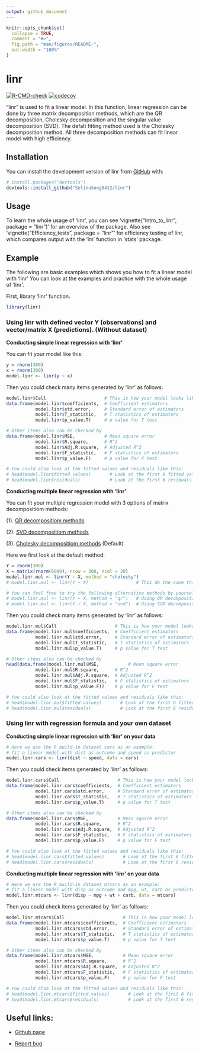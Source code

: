 ```yaml
---
output: github_document
---
```




<!-- README.md is generated from README.Rmd. Please edit that file -->

```r
knitr::opts_chunk$set(
  collapse = TRUE,
  comment = "#>",
  fig.path = "man/figures/README-",
  out.width = "100%"
)
```

# linr

<!-- badges: start --> 
[![R-CMD-check](https://github.com/SelinaSong0412/linr/workflows/R-CMD-check/badge.svg)](https://github.com/SelinaSong0412/linr/actions)
[![codecov](https://codecov.io/gh/SelinaSong0412/linr/branch/main/graph/badge.svg?token=K6NRF4WUNZ)](https://codecov.io/gh/SelinaSong0412/linr)
<!-- badges: end -->

"linr" is used to fit a linear model. In this function, linear regression can be done by three matrix decomposition methods, which are the QR decomposition, Cholesky decomposition and the singular value decomposition (SVD). The defalt fitting method used is the Cholesky decomposition method. All three decomposition methods can fit linear model with high efficiency.

## Installation

You can install the development version of linr from [GitHub](https://github.com/) with:

```r
# install.packages("devtools")
devtools::install_github("SelinaSong0412/linr")
```

## Usage

To learn the whole usage of 'linr', you can see 'vignette("Intro_to_linr", package = "linr")' for an overview of the package. Also see 'vignette("Efficiency_tests", package = "linr"' for efficiency testing of linr, which compares output with the 'lm' function in 'stats' package.

## Example

The following are basic examples which shows you how to fit a linear model with 'linr' You can look at the examples and practice with the whole usage of 'linr'.

First, library 'linr' function.

```r
library(linr)
```


### Using linr with defined vector Y (observations) and vector/matrix X (predictions). (Without dataset)

**Conducting simple linear regression with 'linr'**

You can fit your model like this:

```r
y = rnorm(300)
x = rnorm(300)
model.linr <- linr(y ~ x)
```

Then you could check many items generated by 'linr' as follows:

```r
model.linr$Call                      # This is how your model looks like
data.frame(model.linr$coefficients,  # Coefficient estimators
           model.linr$std.error,     # Standard error of estimators
           model.linr$T_statistic,   # T statistics of estimators
           model.linr$p_value.T)     # p value for T test 

# Other items also can be checked by 
data.frame(model.linr$MSE,           # Mean square error 
           model.linr$R.square,      # R^2 
           model.linr$Adj.R.square,  # Adjusted R^2 
           model.linr$F_statistic,   # F statistics of estimators
           model.linr$p_value.F)     # p value for F test 

# You could also look at the fitted values and residuals like this:
# head(model.linr$fitted.values)       # Look at the first 6 fitted values
# head(model.linr$residuals)           # Look at the first 6 residuals
```

**Conducting multiple linear regression with 'linr'**

You can fit your multiple regression model with 3 options of matrix decompositiom methods: 

(1). [QR decompositiom methods](https://en.wikipedia.org/wiki/QR_decomposition) 

(2). [SVD decompositiom methods](https://en.wikipedia.org/wiki/Singular_value_decomposition)

(3). [Cholesky decompositiom methods](https://en.wikipedia.org/wiki/Cholesky_decomposition) (Default)

Here we first look at the default method:

```r
Y = rnorm(300)
X = matrix(rnorm(6000), nrow = 300, ncol = 20)
model.linr.mul <- linr(Y ~ X, method = "cholesky")
# model.linr.mul <- linr(Y ~ X)                  # This do the same thing

# You can feel free to try the following alternative methods by yourself:
# model.linr.mul <- linr(Y ~ X, method = "qr")   # Using QR decomposition
# model.linr.mul <- linr(Y ~ X, method = "svd")  # Using SVD decomposition
```

Then you could check many items generated by 'linr' as follows:

```r
model.linr.mul$Call                      # This is how your model looks like
data.frame(model.linr.mul$coefficients,  # Coefficient estimators
           model.linr.mul$std.error,     # Standard error of estimators
           model.linr.mul$T_statistic,   # T statistics of estimators
           model.linr.mul$p_value.T)     # p value for T test 

# Other items also can be checked by 
head(data.frame(model.linr.mul$MSE,           # Mean square error 
           model.linr.mul$R.square,      # R^2 
           model.linr.mul$Adj.R.square,  # Adjusted R^2 
           model.linr.mul$F_statistic,   # F statistics of estimators
           model.linr.mul$p_value.F))    # p value for F test 

# You could also look at the fitted values and residuals like this:
# head(model.linr.mul$fitted.values)       # Look at the first 6 fitted values
# head(model.linr.mul$residuals)           # Look at the first 6 residuals
```


### Using linr with regression formula and your own dataset

**Conducting simple linear regression with 'linr' on your data**

```r
# Here we use the R build-in dataset cars as an example:
# fit a linear model with dist as outcome and speed as predictor
model.linr.cars <- linr(dist ~ speed, data = cars) 
```

Then you could check items generated by 'linr' as follows:

```r
model.linr.cars$Call                      # This is how your model looks like
data.frame(model.linr.cars$coefficients,  # Coefficient estimators
           model.linr.cars$std.error,     # Standard error of estimators
           model.linr.cars$T_statistic,   # T statistics of estimators
           model.linr.cars$p_value.T)     # p value for T test 

# Other items also can be checked by 
data.frame(model.linr.cars$MSE,           # Mean square error 
           model.linr.cars$R.square,      # R^2 
           model.linr.cars$Adj.R.square,  # Adjusted R^2 
           model.linr.cars$F_statistic,   # F statistics of estimators
           model.linr.cars$p_value.F)     # p value for F test 

# You could also look at the fitted values and residuals like this:
# head(model.linr.cars$fitted.values)       # Look at the first 6 fitted values
# head(model.linr.cars$residuals)           # Look at the first 6 residuals
```

**Conducting multiple linear regression with 'linr' on your data**

```r
# Here we use the R build-in dataset mtcars as an example:
# fit a linear model with disp as outcome and mpg, wt, carb as predictors
model.linr.mtcars <- linr(disp ~ mpg + wt + carb, data = mtcars)
```

Then you could check items generated by 'linr' as follows:

```r
model.linr.mtcars$Call                      # This is how your model looks like
data.frame(model.linr.mtcars$coefficients,  # Coefficient estimators
           model.linr.mtcars$std.error,     # Standard error of estimators
           model.linr.mtcars$T_statistic,   # T statistics of estimators
           model.linr.mtcars$p_value.T)     # p value for T test 

# Other items also can be checked by 
data.frame(model.linr.mtcars$MSE,           # Mean square error 
           model.linr.mtcars$R.square,      # R^2 
           model.linr.mtcars$Adj.R.square,  # Adjusted R^2 
           model.linr.mtcars$F_statistic,   # F statistics of estimators
           model.linr.mtcars$p_value.F)     # p value for F test 

# You could also look at the fitted values and residuals like this:
# head(model.linr.mtcars$fitted.values)       # Look at the first 6 fitted values
# head(model.linr.mtcars$residuals)           # Look at the first 6 residuals
```


## Useful links:

* [Github page](https://github.com/SelinaSong0412/linr)

* [Report bug](https://github.com/SelinaSong0412/linr/issues)




